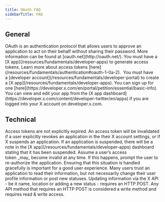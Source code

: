 ```yaml
---
title: OAuth FAQ
sidebarTitle: FAQ
---
```


## General
<AccordionGroup>
  <Accordion title="What is OAuth?">
  OAuth is an authentication protocol that allows users to approve an application to act on their behalf without sharing their password. More information can be found at [oauth.net](http://oauth.net/).
</Accordion>
  <Accordion title="How do I generate access tokens?">
  You must have a [X app](/resources/fundamentals/developer-apps) to generate access tokens. Learn more about access tokens [here](/resources/fundamentals/authentication#oauth-1-0a-2). 
</Accordion>
  <Accordion title="How do I create a X app?">
  You must have a [developer account](/resources/fundamentals/developer-portal) to create a [X app](/resources/fundamentals/developer-apps). You can sign up for one [here](https://developer.x.com/en/portal/petition/essential/basic-info).
</Accordion>
  <Accordion title="If I already have a X app, how do I view and edit that app?">
  You can view and edit your app from the [X app dashboard](https://developer.x.com/content/developer-twitter/en/apps) if you are logged into your X account on developer.x.com.
</Accordion>
</AccordionGroup>

## Technical
<AccordionGroup>
  <Accordion title="How long does an access token last?">
  Access tokens are not explicitly expired. An access token will be invalidated if a user explicitly revokes an application in the their X account settings, or if X suspends an application. If an application is suspended, there will be a note in the [X app](/resources/fundamentals/developer-apps) dashboard stating that it has been suspended.
  </Accordion>
  <Accordion title="What if an access token becomes invalid?">
  Assume a user’s access token _may_ become invalid at any time. If this happens, prompt the user to re-authorize the application. Ensuring that this situation is handled gracefully is important for a good user experience.
  </Accordion>
<Accordion title="The application registration page asks about read/write access. What constitutes a write?">
  Many users trust an application to read their information, but not necessarily change their user profile information or post new statuses. Updating information via the X API - be it name, location or adding a new status - requires an HTTP POST. Any API method that requires an HTTP POST is considered a write method and requires read & write access.
  </Accordion>
</AccordionGroup>